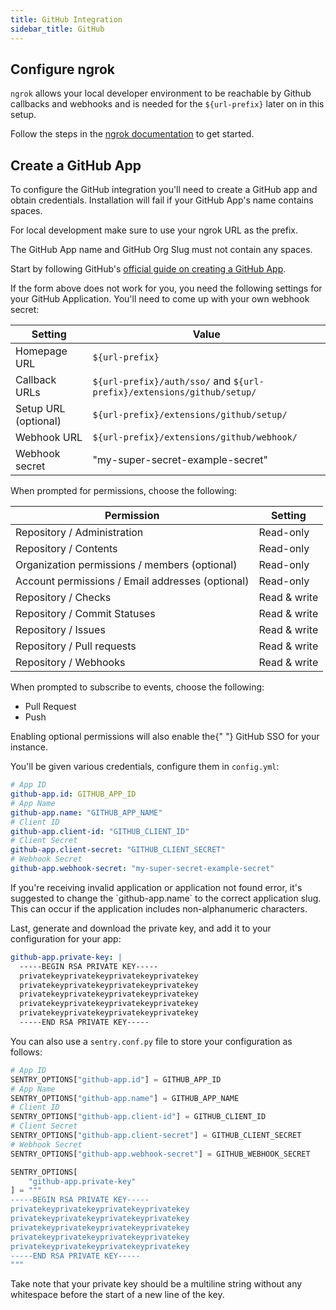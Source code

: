 ```yaml
---
title: GitHub Integration
sidebar_title: GitHub
---
```


## Configure ngrok

`ngrok` allows your local developer environment to be reachable by Github callbacks and webhooks and is needed for the `${url-prefix}` later on in this setup.

Follow the steps in the [ngrok documentation](/development-infrastructure/ngrok/) to get started.

## Create a GitHub App

To configure the GitHub integration you'll need to create a GitHub app and obtain credentials. Installation will fail if your GitHub App's name contains spaces.

For local development make sure to use your ngrok URL as the prefix.

<Alert level="warning">
  The GitHub App name and GitHub Org Slug must not contain any spaces.
</Alert>

<CreateGitHubAppForm
  url="https://github.com/organizations/:org/settings/apps/new?name=:org-Sentry-Integration&public=false&members=read&emails=read&administration=read&contents=read&issues=write&pull_requests=write&repository_hooks=write&url=:url-prefix&callback_url=:url-prefix%2Fauth%2Fsso%2F&setup_url=:url-prefix%2Fextensions%2Fgithub%2Fsetup%2F&webhook_url=:url-prefix%2Fextensions%2Fgithub%2Fwebhook%2F&events[]=push&events[]=pull_request&webhook_active=true"
  defaultOrg="your-organization"
  defaultUrlPrefix="https://your-sentry-url-prefix.com"
/>

Start by following GitHub's [official guide on creating a GitHub App](https://developer.github.com/apps/building-github-apps/creating-a-github-app/).

If the form above does not work for you, you need the following settings for your GitHub Application.
You'll need to come up with your own webhook secret:

| Setting              | Value                                                                  |
| -------------------- | ---------------------------------------------------------------------- |
| Homepage URL         | `${url-prefix}`                                                        |
| Callback URLs        | `${url-prefix}/auth/sso/` and `${url-prefix}/extensions/github/setup/` |
| Setup URL (optional) | `${url-prefix}/extensions/github/setup/`                               |
| Webhook URL          | `${url-prefix}/extensions/github/webhook/`                             |
| Webhook secret       | "my-super-secret-example-secret"                                       |

When prompted for permissions, choose the following:

| Permission                                       | Setting      |
| ------------------------------------------------ | ------------ |
| Repository / Administration                      | Read-only    |
| Repository / Contents                            | Read-only    |
| Organization permissions / members (optional)    | Read-only    |
| Account permissions / Email addresses (optional) | Read-only    |
| Repository / Checks                              | Read & write |
| Repository / Commit Statuses                     | Read & write |
| Repository / Issues                              | Read & write |
| Repository / Pull requests                       | Read & write |
| Repository / Webhooks                            | Read & write |

When prompted to subscribe to events, choose the following:

- Pull Request
- Push

<Alert title="Trick">
  Enabling optional permissions will also enable the{" "}
  <Link to="/self-hosted/sso/#github-auth">GitHub SSO</Link> for your instance.
</Alert>

You'll be given various credentials, configure them in `config.yml`:

```yml
# App ID
github-app.id: GITHUB_APP_ID
# App Name
github-app.name: "GITHUB_APP_NAME"
# Client ID
github-app.client-id: "GITHUB_CLIENT_ID"
# Client Secret
github-app.client-secret: "GITHUB_CLIENT_SECRET"
# Webhook Secret
github-app.webhook-secret: "my-super-secret-example-secret"
```

<Alert title="Invalid Application Name">
  If you're receiving invalid application or application not found error, it's
  suggested to change the `github-app.name` to the correct application slug.
  This can occur if the application includes non-alphanumeric characters.
</Alert>

Last, generate and download the private key, and add it to your configuration for your app:

```yml
github-app.private-key: |
  -----BEGIN RSA PRIVATE KEY-----
  privatekeyprivatekeyprivatekeyprivatekey
  privatekeyprivatekeyprivatekeyprivatekey
  privatekeyprivatekeyprivatekeyprivatekey
  privatekeyprivatekeyprivatekeyprivatekey
  privatekeyprivatekeyprivatekeyprivatekey
  -----END RSA PRIVATE KEY-----
```

You can also use a `sentry.conf.py` file to store your configuration as follows:

```python
# App ID
SENTRY_OPTIONS["github-app.id"] = GITHUB_APP_ID
# App Name
SENTRY_OPTIONS["github-app.name"] = GITHUB_APP_NAME
# Client ID
SENTRY_OPTIONS["github-app.client-id"] = GITHUB_CLIENT_ID
# Client Secret
SENTRY_OPTIONS["github-app.client-secret"] = GITHUB_CLIENT_SECRET
# Webhook Secret
SENTRY_OPTIONS["github-app.webhook-secret"] = GITHUB_WEBHOOK_SECRET

SENTRY_OPTIONS[
    "github-app.private-key"
] = """
-----BEGIN RSA PRIVATE KEY-----
privatekeyprivatekeyprivatekeyprivatekey
privatekeyprivatekeyprivatekeyprivatekey
privatekeyprivatekeyprivatekeyprivatekey
privatekeyprivatekeyprivatekeyprivatekey
privatekeyprivatekeyprivatekeyprivatekey
-----END RSA PRIVATE KEY-----
"""

```

Take note that your private key should be a multiline string without any whitespace before the start of a new line of the key.
